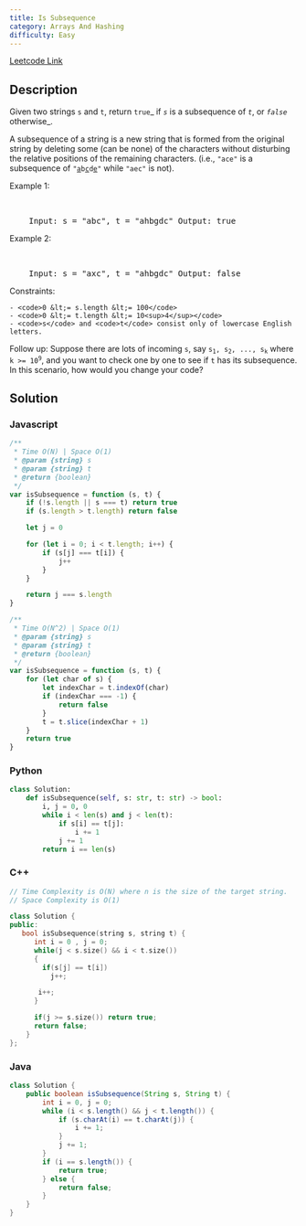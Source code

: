 ```yaml
---
title: Is Subsequence
category: Arrays And Hashing
difficulty: Easy
---
```


<Callout>

[Leetcode Link](https://leetcode.com/problems/is-subsequence)

</Callout>

## Description

Given two strings <code>s</code> and <code>t</code>, return <code>true</code>_ if _<code>s</code>_ is a subsequence of _<code>t</code>_, or _<code>false</code>_ otherwise_.

A subsequence of a string is a new string that is formed from the original string by deleting some (can be none) of the characters without disturbing the relative positions of the remaining characters. (i.e., <code>&quot;ace&quot;</code> is a subsequence of <code>&quot;<u>a</u>b<u>c</u>d<u>e</u>&quot;</code> while <code>&quot;aec&quot;</code> is not).

Example 1:

<br />
<pre className="overflow-x-auto">
	Input: s = "abc", t = "ahbgdc" Output: true
</pre>

Example 2:

<br />
<pre className="overflow-x-auto">
	Input: s = "axc", t = "ahbgdc" Output: false
</pre>
Constraints:

    - <code>0 &lt;= s.length &lt;= 100</code>
    - <code>0 &lt;= t.length &lt;= 10<sup>4</sup></code>
    - <code>s</code> and <code>t</code> consist only of lowercase English letters.

Follow up: Suppose there are lots of incoming <code>s</code>, say <code>s<sub>1</sub>, s<sub>2</sub>, ..., s<sub>k</sub></code> where <code>k &gt;= 10<sup>9</sup></code>, and you want to check one by one to see if <code>t</code> has its subsequence. In this scenario, how would you change your code?

## Solution

### Javascript

```javascript
/**
 * Time O(N) | Space O(1)
 * @param {string} s
 * @param {string} t
 * @return {boolean}
 */
var isSubsequence = function (s, t) {
	if (!s.length || s === t) return true
	if (s.length > t.length) return false

	let j = 0

	for (let i = 0; i < t.length; i++) {
		if (s[j] === t[i]) {
			j++
		}
	}

	return j === s.length
}

/**
 * Time O(N^2) | Space O(1)
 * @param {string} s
 * @param {string} t
 * @return {boolean}
 */
var isSubsequence = function (s, t) {
	for (let char of s) {
		let indexChar = t.indexOf(char)
		if (indexChar === -1) {
			return false
		}
		t = t.slice(indexChar + 1)
	}
	return true
}
```

### Python

```python
class Solution:
    def isSubsequence(self, s: str, t: str) -> bool:
        i, j = 0, 0
        while i < len(s) and j < len(t):
            if s[i] == t[j]:
                i += 1
            j += 1
        return i == len(s)

```

### C++

```cpp
// Time Complexity is O(N) where n is the size of the target string.
// Space Complexity is O(1)

class Solution {
public:
   bool isSubsequence(string s, string t) {
      int i = 0 , j = 0;
      while(j < s.size() && i < t.size())
      {
        if(s[j] == t[i])
          j++;

       i++;
      }

      if(j >= s.size()) return true;
      return false;
    }
};

```

### Java

```java
class Solution {
    public boolean isSubsequence(String s, String t) {
        int i = 0, j = 0;
        while (i < s.length() && j < t.length()) {
            if (s.charAt(i) == t.charAt(j)) {
                i += 1;
            }
            j += 1;
        }
        if (i == s.length()) {
            return true;
        } else {
            return false;
        }
    }
}

```
